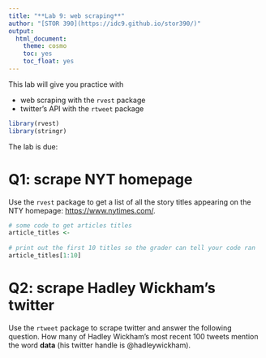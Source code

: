 ```yaml
---
title: "**Lab 9: web scraping**"
author: "[STOR 390](https://idc9.github.io/stor390/)"
output:
  html_document:
    theme: cosmo
    toc: yes
    toc_float: yes
---
```


This lab will give you practice with 

- web scraping with the `rvest` package
- twitter's API with the `rtweet` package

```r
library(rvest)
library(stringr)
```

The lab is due: 

# **Q1: scrape NYT homepage**

Use the `rvest` package to get a list of all the story titles appearing on the NTY homepage: [https://www.nytimes.com/](https://www.nytimes.com/).


```r

# some code to get articles titles
article_titles <-
    
# print out the first 10 titles so the grader can tell your code ran
article_titles[1:10]
```

# **Q2: scrape Hadley Wickham's twitter**
Use the `rtweet` package to scrape twitter and answer the following question. How many of Hadley Wickham's most recent 100 tweets mention the word **data** (his twitter handle is @hadleywickham).

